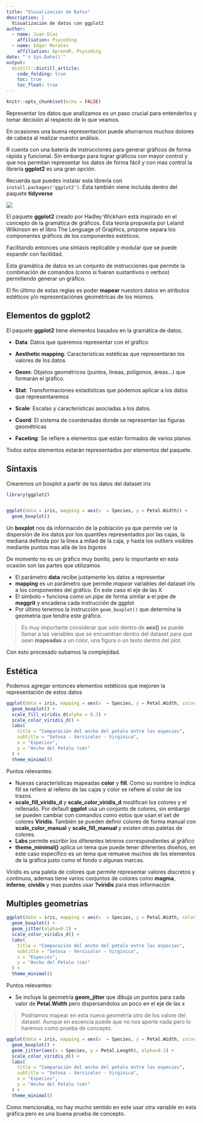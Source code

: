 ```yaml
---
title: "Visualización de Datos"
description: |
  Visualización de datos con ggplot2
author:
  - name: Juan Díaz
    affiliation: Psycoding
  - name: Edgar Morales
    affiliation: AprendR, Psycoding
date: "`r Sys.Date()`"
output:
  distill::distill_article:
    code_folding: true
    toc: true
    toc_float: true
---
```


```r
knitr::opts_chunk$set(echo = FALSE)
```

Representar los datos que analizamos es un paso crucial para entenderlos y tomar decisión al respecto de lo que veamos.

En ocasiones una buena representación puede ahorrarnos muchos dolores de cabeza al realizar nuestro análisis.

R cuenta con una batería de instrucciones para generar gráficos de forma rápida y funcional. Sin embargo para lograr 
gráficos con mayor control y que nos permitan representar los datos de forma fácil y con mas control la librería 
**ggplot2** es una gran opción.

<aside>
Recuerda que puedes instalar esta librería con `install.packages('ggplot2')`. Esta también viene incluida dentro del paquete
**tidyverse**

![](img/ggplot2_icon.png)
</aside>

El paquete **ggplot2** creado por Hadley Wickham está inspirado en el concepto de la gramática de gráficos.
Esta teoría propuesta por Leland Wilkinson en el libro The Lenguage of Graphics, propone separa los componentes gráficos
de los componentes estéticos.

Facilitando entonces una sintaxis replicable y modular que se puede expandir con facilidad.

Esta gramática de datos es un conjunto de instrucciones que permite la combinación de comandos (como si fueran sustantivos
o verbos) permitiendo generar un gráfico.

El fin último de estas reglas es poder **mapear** nuestors datos en atributos estéticos y/o representaciónes geométricas
de los mismos.

## Elementos de ggplot2

El paquete **ggplot2** tiene elementos basados en la gramática de datos.

- **Data**: Datos que queremos representar con el gráfico

- **Aesthetic mapping**: Características estéticas que representarán los valores de los datos

- **Geom**: Objetos geométricos (puntos, líneas, polígonos, áreas…) que formarán el gráfico.

- **Stat**: Transformaciones estadísticas que podemos aplicar a los datos que representaremos

- **Scale**: Escalas y características asociadas a los datos.

- **Coord**: El sistema de coordenadas donde se representan las figuras geométricas

- **Faceting**: Se refiere a elementos que están formados de varios planos


Todos estos elementos estarán representados por elementos del paquete.

## Sintaxis 

Crearemos un boxplot a partir de los datos del dataset iris

```r
library(ggplot2)


ggplot(data = iris, mapping = aes(x  = Species, y = Petal.Width)) +
  geom_boxplot()
```
<aside>
  Un **boxplot** nos da información de la población ya que permite ver la dispersión de los datos por los quantiles 
  representados por las cajas, la mediana definida por la línea a mitad de la caja, y hasta los outliers visibles 
  mediante puntos mas allá de los _bigotes_
</aside>

De momento no es un gráfico muy bonito, pero lo importante en esta ocasión son las partes que utilizamos

- El parámetro **data** recibe justamente los datos a representar
- **mapping** es un parámetro que permite _mapear_ variables del dataset iris a los componentes del gráfico. En este caso
  el eje de las X
- El símbolo `+` funciona como un _pipe_ de forma similar a el pipe de **maggrit** y encadena cada instrucción de 
ggplot
- Por último tenemos la instrucción `geom_boxplot()` que determina la geometría que tendra este gráfico.

> Es muy importante considerar que solo dentro de **aes()** se puede llamar a las variables que se encuentran dentro
del dataset para que sean **mapeadas** a un color, una figura o un texto dentro del plot.

Con esto procesado subamos la complejidad.

## Estética

Podemos agregar entonces elementos estéticos que mejoren la representación de estos datos

```r
ggplot(data = iris, mapping = aes(x  = Species, y = Petal.Width, color = Species, fill = Species)) +
  geom_boxplot() +
  scale_fill_viridis_d(alpha = 0.3) +
  scale_color_viridis_d() +
  labs(
    title = "Comparación del ancho del petalo entre las especies",
    subtitle = "Setosa - Versicolor - Virginica", 
    x = "Especies",
    y = "Ancho del Petalo (cm)"
  ) +
  theme_minimal()
```
Puntos relevantes:

- Nuevas características mapeadas **color** y **fill**. Como su nombre lo indica fill se refiere al relleno de las cajas
y color se refiere al color de los trazos.
- **scale_fill_viridis_d** y **scale_color_viridis_d** modifican los colores y el rellenado. Por default **ggplot** 
usa un conjunto de colores, sin embargo se pueden cambiar con comandos como estos que usan el set de colores **Viridis**.
También se pueden definir colores de forma manual con **scale_color_manual** y **scale_fill_manual** y existen otras 
paletas de colores.
- **Labs** permite escribir los diferentes letreros correspondientes al gráfico
- **theme_minimal()** aplica un tema que puede tener diferentes diseños, en este caso específico es un tema que remueve
muchos de los elementos de la gráfica justo como el fondo o algunas marcas.

<aside>
  Viridis es una paleta de colores que permite representar valores discretos y continuos, ademas tiene varios conjuntos
  de colores como **magma**, **inferno**, **cividis** y mas puedes usar **?viridis** para mas información
</aside>

## Multiples geometrías

```r
ggplot(data = iris, mapping = aes(x  = Species, y = Petal.Width, color = Species)) +
  geom_boxplot() +
  geom_jitter(alpha=0.2) +
  scale_color_viridis_d() +
  labs(
    title = "Comparación del ancho del petalo entre las especies",
    subtitle = "Setosa - Versicolor - Virginica", 
    x = "Especies",
    y = "Ancho del Petalo (cm)"
  ) +
  theme_minimal()
```
Puntos relevantes:

- Se incluye la geometría **geom_jitter** que dibuja un puntos para cada valor de **Petal.Width** pero dispersandolos
un poco en el eje de las x

> Podríamos mapear en esta nueva geometría otro de los valore del dataset. Aunque en escencia puede que no nos aporte
nada pero lo haremos como prueba de concepto.

```r
ggplot(data = iris, mapping = aes(x  = Species, y = Petal.Width, color = Species)) +
  geom_boxplot() +
  geom_jitter(aes(x = Species, y = Petal.Length), alpha=0.2) +
  scale_color_viridis_d() +
  labs(
    title = "Comparación del ancho del petalo entre las especies",
    subtitle = "Setosa - Versicolor - Virginica", 
    x = "Especies",
    y = "Ancho del Petalo (cm)"
  ) +
  theme_minimal()
```

Como mencionaba, no hay mucho sentido en este usar otra variable en esta gráfica pero es una buena prueba de concepto.

